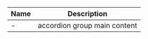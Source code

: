 | Name | Description                                     |
|------|-------------------------------------------------|
| -    | accordion group main content                    |
